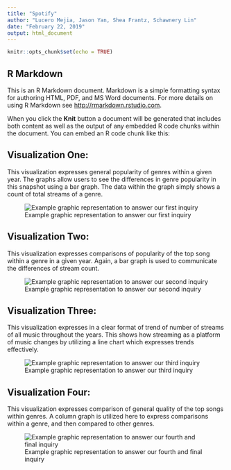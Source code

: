 ```yaml
---
title: "Spotify"
author: "Lucero Mejia, Jason Yan, Shea Frantz, Schawnery Lin"
date: "February 22, 2019"
output: html_document
---
```


```r
knitr::opts_chunk$set(echo = TRUE)
```

## R Markdown

This is an R Markdown document. Markdown is a simple formatting syntax for authoring HTML, PDF, and MS Word documents. For more details on using R Markdown see <http://rmarkdown.rstudio.com>.

When you click the **Knit** button a document will be generated that includes both content as well as the output of any embedded R code chunks within the document. You can embed an R code chunk like this:

## Visualization One:

This visualization expresses general popularity of genres within a given year. The graphs allow users to see the differences in genre popularity in this snapshot using a bar graph. The data within the graph simply shows a count of total streams of a genre. 

![Example graphic representation to answer our first inquiry](./graph_one.jpg)

## Visualization Two:

This visualization expresses comparisons of popularity of the top song within a genre in a given year. Again, a bar graph is used to communicate the differences of stream count. 

![Example graphic representation to answer our second inquiry](./graph_two.jpg)

## Visualization Three:

This visualization expresses in a clear format of trend of number of streams of all music throughout the years. This shows how streaming as a platform of music changes by utilizing a line chart which expresses trends effectively. 

![Example graphic representation to answer our third inquiry](./graph_three.jpg)

## Visualization Four:

This visualization expresses comparison of general quality of the top songs within genres. A column graph is utilized here to express comparisons within a genre, and then compared to other genres. 

![Example graphic representation to answer our fourth and final inquiry](./graph_four.jpg)

